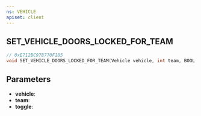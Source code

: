 ```yaml
---
ns: VEHICLE
apiset: client
---
```

## SET_VEHICLE_DOORS_LOCKED_FOR_TEAM

```c
// 0xE712BC978770F105
void SET_VEHICLE_DOORS_LOCKED_FOR_TEAM(Vehicle vehicle, int team, BOOL toggle);
```


## Parameters
* **vehicle**:
* **team**:
* **toggle**: